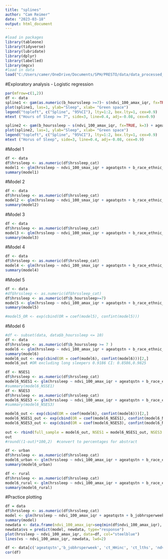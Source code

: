 ```yaml
---
title: "splines"
author: "Cam Reimer"
date: "2023-03-18"
output: html_document
---
```


```r
#load in packages 
library(tableone)
library(tidyverse)
library(lubridate)
library(dplyr)
library(labelled)
library(mgcv)
#load in data
load("C:/Users/camer/OneDrive/Documents/SPH/PRESTO/data/data_processed_sleep.RData")
```

#Exploratory analysis - Logistic regression

```r
par(mfrow=c(1,2))
df <- data
spline1 <- gam(as.numeric(b_hourssleep >=7)~ s(ndvi_100_amax_iqr, fx=TRUE, k=3) + ageatqstn + b_race_ethnic_census + b_educ + b_income + b_currentjob + b_jobhrsperweek + ct_HHinc + ct_lths , data = df, na.action=na.omit )
plot(spline1, las=1, ylab="Sleep", xlab= "Green space")
legend("topleft", c("Spline", "95%CI"), lty=1:2, box.lty=1, cex=0.9)
mtext ("Hours of Sleep >= 7", side=3, line=0.4, adj=-0.08, cex=0.9)

spline2 <- gam(b_hourssleep ~ s(ndvi_100_amax_iqr, fx=TRUE, k=3) + ageatqstn + b_race_ethnic_census + b_educ + b_income + b_currentjob + b_jobhrsperweek + ct_HHinc + ct_lths , data = df, na.action=na.omit )
plot(spline2, las=1, ylab="Sleep", xlab= "Green space")
legend("topleft", c("Spline", "95%CI"), lty=1:2, box.lty=1, cex=0.9)
mtext ("Horus of Sleep", side=3, line=0.4, adj=-0.08, cex=0.9)
```

#Model 1
```r
df <- data
df$hrssleep <- as.numeric(df$hrssleep_cat)
model1 <- glm(hrssleep ~ ndvi_100_smax_iqr + ageatqstn + b_race_ethnic_census, data = df, family = "binomial")
summary(model1)
```

#Model 2
```r
df <- data 
df$hrssleep <- as.numeric(df$hrssleep_cat)
model2 <- glm(hrssleep ~ ndvi_100_smax_iqr + ageatqstn + b_race_ethnic_census + b_educ + b_income, data = df, family = "binomial")
summary(model2)

```

#Model 3
```r
df <- data 
df$hrssleep <- as.numeric(df$hrssleep_cat)
model3 <- glm(hrssleep ~ ndvi_100_smax_iqr + ageatqstn + b_race_ethnic_census + b_educ + b_income + ct_HHinc + ct_lths, data = df, family = "binomial")
summary(model3)
```

#Model 4 
```r
df <- data
df$hrssleep <- as.numeric(df$hrssleep_cat)
model4 <- glm(hrssleep ~ ndvi_100_smax_iqr + ageatqstn + b_race_ethnic_census + b_currentjob + b_jobhrsperweek, data = df, family = "binomial")
summary(model4)
```

#Model 5
```r
df <- data
#df$hrssleep <- as.numeric(df$hrssleep_cat)
df$hrssleep <- as.numeric(df$b_hourssleep>=7)
model5 <- glm(hrssleep ~ ndvi_100_amax_iqr + ageatqstn + b_race_ethnic_census + b_currentjob + b_jobhrsperweek + b_educ + b_income, data = df, family = "binomial")
summary(model5)

#model5_OR <- exp(cbind(OR = coef(model5), confint(model5)))
```

#Model 6
```r
#df <- subset(data, data$b_hourssleep <= 10)
df <- data
df$hrssleep <- as.numeric(df$b_hourssleep >= 7 )
model6 <- glm(hrssleep ~ ndvi_100_amax_iqr + ageatqstn + b_race_ethnic_census + b_currentjob + b_jobhrsperweek + b_educ + b_income + ct_HHinc + ct_lths, data = df, family = "binomial")
summary(model6)
model6_out <- exp(cbind(OR = coef(model6), confint(model6)))[2,]
model6_out #OR excluding long sleepers 0.9186 CI: 0.8586,0.9825
```

```r
df <- NSES1
df$hrssleep <- as.numeric(df$hrssleep_cat)
model6_NSES1 <- glm(hrssleep ~ ndvi_100_amax_iqr + ageatqstn + b_race_ethnic_census + b_currentjob + b_jobhrsperweek + b_educ + b_income + ct_lths, data = df, family = "binomial")
#summary(model6_NSSE1)
df <- NSES3
df$hrssleep <- as.numeric(df$hrssleep_cat)
model6_NSES3 <- glm(hrssleep ~ ndvi_100_amax_iqr + ageatqstn + b_race_ethnic_census + b_currentjob + b_jobhrsperweek + b_educ + b_income + ct_lths, data = df, family = "binomial")
#summary(model6_NSES3)

model6_out <- exp(cbind(OR = coef(model6), confint(model6)))[2,]
model6_NSES1_out <- exp(cbind(OR = coef(model6_NSES1), confint(model6_NSES1)))[2,]
model6_NSES3_out <- exp(cbind(OR = coef(model6_NSES3), confint(model6_NSES3)))[2,]
                              
out <- rbind(full_sample = model6_out, NSES1 = model6_NSES1_out, NSES3 = model6_NSES3_out)
out
#round((1-out)*100,2)  #convert to percentages for abstract

```

```r
df <- urban
df$hrssleep <- as.numeric(df$hrssleep_cat) 
model6_urban <- glm(hrssleep ~ ndvi_100_amax_iqr + ageatqstn + b_race_ethnic_census + b_currentjob + b_jobhrsperweek + b_educ + b_income + ct_HHinc + ct_lths, data = df, family = "binomial")
summary(model6_urban)

df <- rural
df$hrssleep <- as.numeric(df$hrssleep_cat)
model6_rural <- glm(hrssleep ~ ndvi_100_amax_iqr + ageatqstn + b_race_ethnic_census + b_currentjob + b_jobhrsperweek + b_educ + b_income + ct_HHinc + ct_lths, data = df, family = "binomial")
summary(model6_rural)

```

#Practice plotting 
```r
df = data
df$hrssleep <- as.numeric(df$hrssleep_cat) 
model <- glm(hrssleep ~ ndvi_100_amax_iqr + ageatqstn + b_jobhrsperweek, data = df, family = "binomial")
summary(model)
newdata <- data.frame(ndvi_100_amax_iqr=seq(min(df$ndvi_100_amax_iqr), max(df$ndvi_100_amax_iqr),len=500), ageatqstn=seq(min(df$ageatqstn), max(df$ageatqstn),len=500), b_jobhrsperweek = seq(min(df$b_jobhrsperweek),max(df$b_jobhrsperweek), len=500))
newdata$vs = predict(model, newdata, type="response")
plot(hrssleep ~ ndvi_100_amax_iqr, data=df, col="steelblue")
lines(vs ~ ndvi_100_amax_iqr, newdata, lwd=2)

```

```r
df <- data[c('ageatqstn','b_jobhrsperweek', 'ct_HHinc', 'ct_lths', 'ndvi_100_amax_iqr', 'b_hourssleep')]
cor(df)

```

